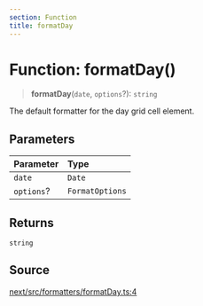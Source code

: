 ```yaml
---
section: Function
title: formatDay
---
```


# Function: formatDay()

> **formatDay**(`date`, `options`?): `string`

The default formatter for the day grid cell element.

## Parameters

| Parameter | Type |
| :------ | :------ |
| `date` | `Date` |
| `options`? | `FormatOptions` |

## Returns

`string`

## Source

[next/src/formatters/formatDay.ts:4](https://github.com/gpbl/react-day-picker/blob/a8bfa5451/next/src/formatters/formatDay.ts#L4)
